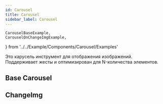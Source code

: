 ```yaml
---
id: Carousel
title: Carousel
sidebar_label: Carousel
---
```


    CarouselBaseExample,
    CarouselOnChangeImgExample,
} from '../../Example/Components/Carousel/Examples'

Это карусель инструмент для отображения изображений. Поддерживает жесты и оптимизирован для N-количества элементов. 

## Base Carousel

<CarouselBaseExample />

## ChangeImg

<CarouselOnChangeImgExample />